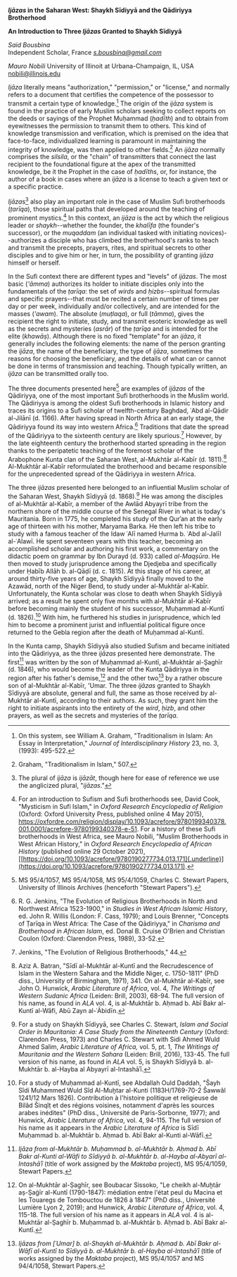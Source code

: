 ***Ijāzas* in the Saharan West: Shaykh Sīdiyyā and the Qādiriyya Brotherhood**

**An Introduction to Three *Ijāzas* Granted to Shaykh Sīdiyyā**

*Said Bousbina*\
Independent Scholar, France
*s.bousbina@gmail.com*

*Mauro Nobili*
University of Illinoit at Urbana-Champaign, IL, USA
<nobili@illinois.edu>

*Ijāza* literally means "authorization," "permission," or "license," and normally refers to a document that certifies the competence of the possessor to transmit a certain type of knowledge.[^1] The origin of the *ijāza* system is found in the practice of early Muslim scholars seeking to collect reports on the deeds or sayings of the Prophet Muḥammad (*ḥadīth*) and to obtain from eyewitnesses the permission to transmit them to others. This kind of knowledge transmission and verification, which is premised on the idea that face-to-face, individualized learning is paramount in maintaining the integrity of knowledge, was then applied to other fields.[^2] An *ijāza* normally comprises the *silsila*, or the "chain" of transmitters that connect the last recipient to the foundational figure at the apex of the transmitted knowledge, be it the Prophet in the case of *ḥadīths*, or, for instance, the author of a book in cases where an *ijāza* is a license to teach a given text or a specific practice.

*Ijāza*s[^3] also play an important role in the case of Muslim Sufi brotherhoods (*ṭarīqa*), those spiritual paths that developed around the teaching of prominent mystics.[^4] In this context, an *ijāza* is the act by which the religious leader or *shaykh*--whether the founder, the *khalīfa* (the founder's successor), or the *muqaddam* (an individual tasked with initiating novices)--authorizes a disciple who has climbed the brotherhood's ranks to teach and transmit the precepts, prayers, rites, and spiritual secrets to other disciples and to give him or her, in turn, the possibility of granting *ijāza* himself or herself.

In the Sufi context there are different types and "levels" of *ijāzas*. The most basic (*'āmma*) authorizes its holder to initiate disciples only into the fundamentals of the *ṭarīqa*: the set of *wirds* and *ḥizbs*--spiritual formulas and specific prayers--that must be recited a certain number of times per day or per week, individually and/or collectively, and are intended for the masses (*'awam*). The absolute (*muṭlaqa*), or full (*tāmma*), gives the recipient the right to initiate, study, and transmit esoteric knowledge as well as the secrets and mysteries (*asrār*) of the *ṭarīqa* and is intended for the elite (*khawāṣ*). Although there is no fixed "template" for an *ijāza*, it generally includes the following elements: the name of the person granting the *ijāza*, the name of the beneficiary, the type of *ijāza*, sometimes the reasons for choosing the beneficiary, and the details of what can or cannot be done in terms of transmission and teaching. Though typically written, an *ijāza* can be transmitted orally too.

The three documents presented here[^5] are examples of *ijāzas* of the Qādiriyya, one of the most important Sufi brotherhoods in the Muslim world. The Qādiriyya is among the oldest Sufi brotherhoods in Islamic history and traces its origins to a Sufi scholar of twelfth-century Baghdad, ʿAbd al-Qādir al-Jilānī (d. 1166). After having spread in North Africa at an early stage, the Qādiriyya found its way into western Africa.[^6] Traditions that date the spread of the Qādiriyya to the sixteenth century are likely spurious.[^7] However, by the late eighteenth century the brotherhood started spreading in the region thanks to the peripatetic teaching of the foremost scholar of the Arabophone Kunta clan of the Saharan West, al-Mukhtār al-Kabīr (d. 1811).[^8] Al-Mukhtār al-Kabīr reformulated the brotherhood and became responsible for the unprecedented spread of the Qādiriyya in western Africa.

The three *ijāzas* presented here belonged to an influential Muslim scholar of the Saharan West, Shaykh Sīdiyyā (d. 1868).[^9] He was among the disciples of al-Mukhtār al-Kabīr, a member of the Awlād Abyayrī tribe from the northern shore of the middle course of the Senegal River in what is today's Mauritania. Born in 1775, he completed his study of the Qurʾan at the early age of thirteen with his mother, Maryama Barka. He then left his tribe to study with a famous teacher of the Idaw ʿAlī named Ḥurma b. ʿAbd al-Jalīl al-ʿAlawī. He spent seventeen years with this teacher, becoming an accomplished scholar and authoring his first work, a commentary on the didactic poem on grammar by Ibn Durayd (d. 933) called *al-Maqṣūra*. He then moved to study jurisprudence among the Djedjeba and specifically under Ḥabīb Allāh b. al-Qāḍī (d. c. 1815). At this stage of his career, at around thirty-five years of age, Shaykh Sīdiyyā finally moved to the Azawād, north of the Niger Bend, to study under al-Mukhtār al-Kabīr. Unfortunately, the Kunta scholar was close to death when Shaykh Sīdiyyā arrived; as a result he spent only five months with al-Mukhtār al-Kabīr before becoming mainly the student of his successor, Muḥammad al-Kuntī (d. 1826).[^10] With him, he furthered his studies in jurisprudence, which led him to become a prominent jurist and influential political figure once returned to the Gebla region after the death of Muḥammad al-Kuntī.

In the Kunta camp, Shaykh Sīdiyyā also studied Sufism and became initiated into the Qādiriyya, as the three *ijāzas* presented here demonstrate. The first[^11] was written by the son of Muḥammad al-Kuntī, al-Mukhtār al-Ṣaghīr (d. 1846), who would become the leader of the Kunta Qādiriyya in the region after his father's demise,[^12] and the other two[^13] by a rather obscure son of al-Mukhtār al-Kabīr, 'Umar. The three *ijāzas* granted to Shaykh Sīdiyyā are absolute, general and full, the same as those received by al-Mukhtār al-Kuntī, according to their authors. As such, they grant him the right to initiate aspirants into the entirety of the *wird*, *ḥizb*, and other prayers, as well as the secrets and mysteries of the *ṭarīqa*.

[^1]: On this system, see William A. Graham, "Traditionalism in Islam: An Essay in Interpretation," *Journal of Interdisciplinary History* 23, no. 3, (1993): 495-522.

[^2]: Graham, "Traditionalism in Islam," 507.

[^3]: The plural of *ijāza* is *ijāzāt*, though here for ease of reference we use the anglicized plural, "*ijāzas*."

[^4]: For an introduction to Sufism and Sufi brotherhoods see, David Cook, "Mysticism in Sufi Islam," in *Oxford Research Encyclopedia of Religion* (Oxford: Oxford University Press, published online 4 May 2015), <https://oxfordre.com/religion/display/10.1093/acrefore/9780199340378.001.0001/acrefore-9780199340378-e-51>. For a history of these Sufi brotherhoods in West Africa, see Mauro Nobili, "Muslim Brotherhoods in West African History," in *Oxford Research Encyclopedia of African History* (published online 29 October 2021), [[https://doi.org/10.1093/acrefore/9780190277734.013.171]{.underline}](https://doi.org/10.1093/acrefore/9780190277734.013.171).

[^5]: MS 95/4/1057, MS 95/4/1058, MS 95/4/1059, Charles C. Stewart Papers, University of Illinois Archives (henceforth "Stewart Papers").

[^6]: R. G. Jenkins, "The Evolution of Religious Brotherhoods in North and Northwest Africa 1523-1900," in *Studies in West African Islamic History*, ed. John R. Willis (London: F. Cass, 1979); and Louis Brenner, "Concepts of Ṭarīqa in West Africa: The Case of the Qādiriyya," in *Charisma and Brotherhood in African Islam*, ed. Donal B. Cruise O'Brien and Christian Coulon (Oxford: Clarendon Press, 1989), 33-52.

[^7]: Jenkins, "The Evolution of Religious Brotherhoods," 44.

[^8]: Aziz A. Batran, "Sīdī al-Mukhtār al-Kuntī and the Recrudescence of Islam in the Western Sahara and the Middle Niger, c. 1750-1811" (PhD diss., University of Birmingham, 1971), 341. On al-Mukhtār al-Kabīr, see John O. Hunwick, *Arabic Literature of Africa*, vol. 4, *The Writings of Western Sudanic Africa* (Leiden: Brill, 2003), 68-94. The full version of his name, as found in *ALA* vol. 4, is al-Mukhtār b. Aḥmad b. Abī Bakr al-Kuntī al-Wāfi, Abū Zayn al-ʿĀbidīn.

[^9]: For a study on Shaykh Sīdiyyā, see Charles C. Stewart, *Islam and Social Order in Mauritania: A Case Study from the Nineteenth Century* (Oxford: Clarendon Press, 1973) and Charles C. Stewart with Sidi Ahmed Wuld Ahmed Salim, *Arabic Literature of Africa,* vol. 5, pt. 1, *The Writings of Mauritania and the Western Sahara* (Leiden: Brill, 2016), 133-45. The full version of his name, as found in *ALA* vol. 5, is Shaykh Sīdiyyā b. al-Mukhtār b. al-Hayba al Abyayrī al-Intashāʾī.

[^10]: For a study of Muḥammad al-Kuntī, see Abdallah Ould Daddah, "Šayh Sîdi Muhammed Wuld Sîd Al-Muḫtar al-Kunti (1183H/1769-70-2 Šawwâl 1241/12 Mars 1826). Contribution à l'histoire politique et religieuse de Bilâd Šinqîṭ et des régions voisines, notamment d'après les sources arabes inédites" (PhD diss., Université de Paris-Sorbonne, 1977); and Hunwick, *Arabic Literature of Africa*, vol. 4, 94-115. The full version of his name as it appears in the *Arabic Literature of Africa* is Sīdī Muḥammad b. al-Mukhtār b. Aḥmad b. Abī Bakr al-Kunti al-Wāfī.

[^11]: *Ijāza from al-Mukhtār b. Muḥammad b. al-Mukhtār b. Aḥmad b. Abī Bakr al-Kunti al-Wāfi to Sīdiyyā b. al-Mukhtār b. al-Hayba al-Abyarī al-Intashāʾī* (title of work assigned by the *Maktaba* project), MS 95/4/1059, Stewart Papers.

[^12]: On al-Mukhtār al-Ṣaghīr, see Boubacar Sissoko, "Le cheikh al-Muḫtār aṣ-Ṣaġīr al-Kuntī (1790-1847): médiation entre l'état peul du Macina et les Touaregs de Tombouctou de 1826 à 1847" (PhD diss., Université Lumière Lyon 2, 2019); and Hunwick, *Arabic Literature of Africa*, vol. 4, 115-18. The full version of his name as it appears in *ALA* vol. 4 is al-Mukhtār al-Ṣaghīr b. Muḥammad b. al-Mukhtār b. Aḥmad b. Abī Bakr al-Kuntī.

[^13]: *Ijāzas from \[ʿUmar\] b. al-Shaykh al-Mukhtār b. Aḥmad b. Abī Bakr al-Wāfī al-Kuntī to Sīdiyyā b. al-Mukhtār b. al-Hayba al-Intashāʾī* (title of works assigned by the *Maktaba* project), MS 95/4/1057 and MS 94/4/1058, Stewart Papers.
